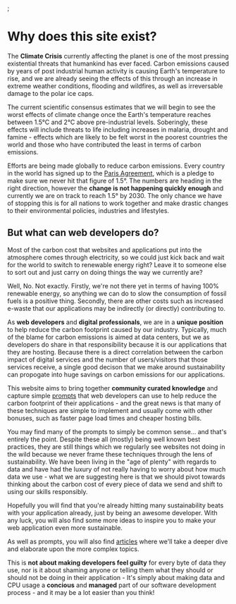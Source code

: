 <HtmlHead title="Green Web Dev :: About" description="Why this site exists" />;

# Why does this site exist?

The **Climate Crisis** currently affecting the planet is one of the most pressing existential threats that humankind has ever faced. Carbon emissions caused by years of post industrial human activity is causing Earth's temperature to rise, and we are already seeing the effects of this through an increase in extreme weather conditions, flooding and wildfires, as well as irreversable damage to the polar ice caps.

The current scientific consensus estimates that we will begin to see the worst effects of climate change once the Earth's temperature reaches between 1.5&deg;C and 2&deg;C above pre-industrial levels. Soberingly, these effects will include threats to life including increases in malaria, drought and famine - effects which are likely to be felt worst in the poorest countries the world and those who have contributed the least in terms of carbon emissions.

Efforts are being made globally to reduce carbon emissions. Every country in the world has signed up to the [Paris Agreement](https://en.wikipedia.org/wiki/Paris_Agreement), which is a pledge to make sure we never hit that figure of 1.5&deg;. The numbers are heading in the right direction, however the **change is not happening quickly enough** and currently we are on track to reach 1.5&deg; by 2030. The only chance we have of stopping this is for all nations to work together and make drastic changes to their environmental policies, industries and lifestyles.

## But what can web developers do?

Most of the carbon cost that websites and applications put into the atmosphere comes through electricity, so we could just kick back and wait for the world to switch to renewable energy right? Leave it to someone else to sort out and just carry on doing things the way we currently are?

Well, No. Not exactly. Firstly, we're not there yet in terms of having 100% renewable energy, so anything we can do to slow the consumption of fossil fuels is a positive thing. Secondly, there are other costs such as increased e-waste that our applications may be indirectly (or directly) contributing to.

As **web developers** and **digital professionals**, we are in a **unique position** to help reduce the carbon footprint caused by our industry. Typically, much of the blame for carbon emissions is aimed at data centers, but we as developers do share in that responsibility because it is our applications that they are hosting. Because there is a direct correlation between the carbon impact of digital services and the number of users/visitors that those services receive, a single good decison that we make around sustainability can propogate into huge savings on carbon emissions for our applications.

This website aims to bring together **community curated knowledge** and capture simple [prompts](/prompts) that web developers can use to help reduce the carbon footprint of their applications - and the great news is that many of these techniques are simple to implement and usually come with other bonuses, such as faster page load times and cheaper hosting bills.

You may find many of the prompts to simply be common sense... and that's entirely the point. Despite these all (mostly) being well known best practices, they are still things which we regularly see websites not doing in the wild because we never frame these techniques through the lens of sustainability. We have been living in the "age of plenty" with regards to data and have had the luxury of not really having to worry about how much data we use - what we are suggesting here is that we should pivot towards thinking about the carbon cost of every piece of data we send and shift to using our skills responsibly.

Hopefully you will find that you're already hitting many sustainability beats with your application already, just by being an awesome developer. With any luck, you will also find some more ideas to inspire you to make your web application even more sustainable.

As well as prompts, you will also find [articles](/articles) where we'll take a deeper dive and elaborate upon the more complex topics.

This is **not about making developers feel guilty** for every byte of data they use, nor is it about shaming anyone or telling them what they should or should not be doing in their application - It's simply about making data and CPU usage a **concious** and **managed** part of our software development process - and it may be a lot easier than you think!
